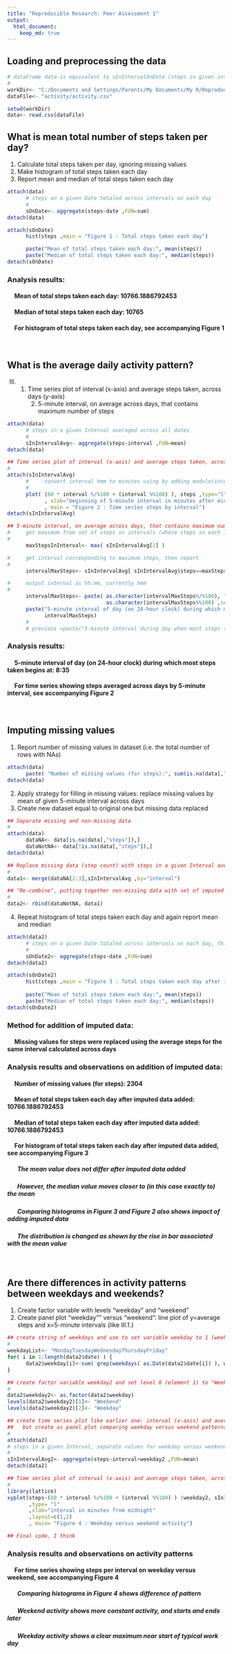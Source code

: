 ```yaml
---
title: "Reproducible Research: Peer Assessment 1"
output: 
  html_document:
    keep_md: true
---
```


  
## Loading and preprocessing the data
  
```r
# dataFrame data is equivalent to sInIntervalOnDate (steps in given interval on specific Date)
#
workDir<- "C:/Documents and Settings/Parents/My Documents/My R/Reproducible Research/RepData_PeerAssessment1"
dataFile<- "activity/activity.csv"

setwd(workDir)
data<- read.csv(dataFile)
```  
  
  
## What is mean total number of steps taken per day?  
  1. Calculate total steps taken per day, ignoring missing values  
  2. Make histogram of total steps taken each day  
  3. Report mean and median of total steps taken each day  
  
```r
attach(data)
      # steps on a given Date totaled across intervals on each day
      #
      sOnDate<- aggregate(steps~date ,FUN=sum)  
detach(data)

attach(sOnDate)
      hist(steps ,main = "Figure 1 : Total steps taken each day")

      paste("Mean of total steps taken each day:", mean(steps))
      paste("Median of total steps taken each day:", median(steps))
detach(sOnDate)
```  
  
### Analysis results:
#### &nbsp;&nbsp;&nbsp;&nbsp; Mean of total steps taken each day: 10766.1886792453
#### &nbsp;&nbsp;&nbsp;&nbsp; Median of total steps taken each day: 10765
#### &nbsp;&nbsp;&nbsp;&nbsp; For histogram of total steps taken each day, see accompanying Figure 1
<br>

  
## What is the average daily activity pattern?  
  (III) 1. Time series plot of interval (x-axis) and average steps taken, across days (y-axis)  
      2. 5-minute interval, on average across days, that contains maximum number of steps  
  
```r
attach(data)
      # steps in a given Interval averaged across all dates
      #
      sInIntervalAvg<- aggregate(steps~interval ,FUN=mean)     
detach(data)

## Time series plot of interval (x-axis) and average steps taken, across days (y-axis)
#
attach(sInIntervalAvg)
      #     convert interval hmm to minutes using by adding modulo(interval,100) to 60*floor(interval/100)
      #
      plot( (60 * interval %/%100 + (interval %%100) ), steps ,type="l" 
            , xlab="beginning of 5-minute interval in minutes after midnight"
            , main = "Figure 2 : Time series steps by interval")
detach(sInIntervalAvg)

## 5-minute interval, on average across days, that contains maximum number of steps
#     get maximum from set of steps in intervals (where steps in each interval averaged across days)
#
      maxStepsInInterval<- max( sInIntervalAvg[2] )   

#     get interval corresponding to maximum steps, then report
#
      intervalMaxSteps<- sInIntervalAvg[ sInIntervalAvg$steps==maxStepsInInterval ,"interval" ]

#     output interval as hh:mm, currently hmm
#
      intervalMaxSteps<- paste( as.character(intervalMaxSteps%/%100), ":", 
                                as.character(intervalMaxSteps%%100) ,sep="")
      paste("5-minute interval of day (on 24-hour clock) during which most steps taken begins at:",
            intervalMaxSteps)
      #
      # previous <paste("5-minute interval during day when most steps taken on average:", intervalMaxSteps)> skewed
```  

### Analysis results:
#### &nbsp;&nbsp;&nbsp;&nbsp; 5-minute interval of day (on 24-hour clock) during which most steps taken begins at: 8:35
#### &nbsp;&nbsp;&nbsp;&nbsp; For time series showing steps averaged across days by 5-minute interval, see accompanying Figure 2
<br>

  
## Imputing missing values
  1. Report number of missing values in dataset (i.e. the total number of rows with NAs)  
  
```r
attach(data)
      paste( "Number of missing values (for steps):", sum(is.na(data[,"steps"])) )
detach(data)
```  
  
  2. Apply strategy for filling in missing values: replace missing values by mean of given 5-minute interval across days
  3. Create new dataset equal to original one but missing data replaced
  
```r
## Separate missing and non-missing data
#
attach(data)
      dataNA<- data[is.na(data[,"steps"]),]
      dataNotNA<- data[!is.na(data[,"steps"]),]
detach(data)

## Replace missing data (step count) with steps in a given Interval averaged across all dates 
#
data1<- merge(dataNA[2:3],sInIntervalAvg ,by="interval")      

## "Re-combine", putting together non-missing data with set of imputed data that replaced missing data
#
data2<- rbind(dataNotNA, data1)
```  

  4. Repeat histogram of total steps taken each day and again report mean and median
  
```r
attach(data2)
      # steps on a given Date totaled across intervals on each day, this time using imputed values for NA
      #
      sOnDate2<- aggregate(steps~date ,FUN=sum)  
detach(data2)

attach(sOnDate2)
      hist(steps ,main = "Figure 3 : Total steps taken each day after imputed data added")
      
      paste("Mean of total steps taken each day:", mean(steps))
      paste("Median of total steps taken each day:", median(steps))
detach(sOnDate2)
```  

### Method for addition of imputed data:
#### &nbsp;&nbsp;&nbsp;&nbsp; Missing values for steps were replaced using the average steps for the same interval calculated across days
### Analysis results and observations on addition of imputed data:
#### &nbsp;&nbsp;&nbsp;&nbsp; Number of missing values (for steps): 2304
#### &nbsp;&nbsp;&nbsp;&nbsp; Mean of total steps taken each day after imputed data added: 10766.1886792453
#### &nbsp;&nbsp;&nbsp;&nbsp; Median of total steps taken each day after imputed data added: 10766.1886792453
#### &nbsp;&nbsp;&nbsp;&nbsp; For histogram of total steps taken each day after imputed data added, see accompanying Figure 3
##### &nbsp;&nbsp;&nbsp;&nbsp;&nbsp;&nbsp; The mean value does not differ after imputed data added
##### &nbsp;&nbsp;&nbsp;&nbsp;&nbsp;&nbsp; However, the median value moves closer to (in this case exactly to) the mean
##### &nbsp;&nbsp;&nbsp;&nbsp;&nbsp;&nbsp; Comparing histograms in Figure 3 and Figure 2 also shows impact of adding imputed data
##### &nbsp;&nbsp;&nbsp;&nbsp;&nbsp;&nbsp; The distribution is changed as shown by the rise in bar associated with the mean value
<br>

  
## Are there differences in activity patterns between weekdays and weekends?
  1. Create factor variable with levels "weekday" and "weekend"
  2. Create panel plot "weekday"" versus "weekend": line plot of y=average steps and x=5-minute intervals (like III.1.)
  
```r
## create string of weekdays and use to set variable weekday to 1 (weekday) and 0 (weekend)
#
weekdayList<- "MondayTuesdayWednesdayThursdayFriday"
for( i in 1:length(data2$date) ) {
      data2$weekday[i]<-sum( grep(weekdays( as.Date(data2$date[i]) ), weekdayList) )
}

## create factor variable weekday2 and set level 0 (element 1) to "Weekend" and level 1 (element 2) to "Weekday"
#
data2$weekday2<- as.factor(data2$weekday)
levels(data2$weekday2)[1]<- "Weekend"
levels(data2$weekday2)[2]<- "Weekday"

## create time series plot like earlier one: interval (x-axis) and average steps taken, across days (y-axis)
##   but create as panel plot comparing weekday versus weekend patterns
#
attach(data2)
# steps in a given Interval, separate values for weekday versus weekend, averaged across all dates
#
sInIntervalAvg2<- aggregate(steps~interval+weekday2 ,FUN=mean)     
detach(data2)

## Time series plot of interval (x-axis) and average steps taken, across days (y-axis), distinguishing weekday and weekend
#
library(lattice)
xyplot(steps~(60 * interval %/%100 + (interval %%100) ) |weekday2, sInIntervalAvg2
       ,type= "l"
       ,xlab="interval in minutes from midnight"
       ,layout=c(1,2)
       , main= "Figure 4 : Weekday versus weekend activity")

## Final code, I think
```  

### Analysis results and observations on activity patterns
#### &nbsp;&nbsp;&nbsp;&nbsp; For time series showing steps per interval on weekday versus weekend, see accompanying Figure 4
##### &nbsp;&nbsp;&nbsp;&nbsp;&nbsp;&nbsp; Comparing histograms in Figure 4 shows difference of pattern
##### &nbsp;&nbsp;&nbsp;&nbsp;&nbsp;&nbsp; Weekend activity shows more constant activity, and starts and ends later
##### &nbsp;&nbsp;&nbsp;&nbsp;&nbsp;&nbsp; Weekday activity shows a clear maximum near start of typical work day
<br>
